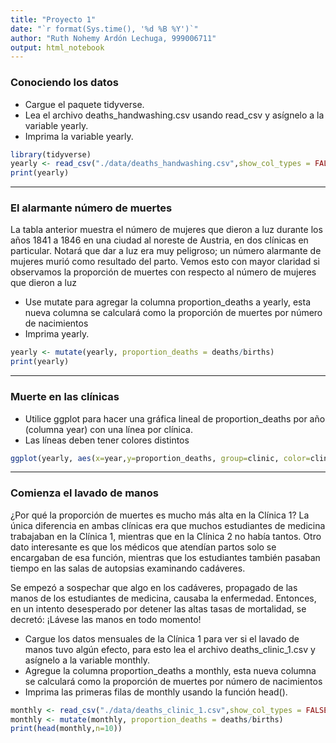 ```yaml
---
title: "Proyecto 1"
date: "`r format(Sys.time(), '%d %B %Y')`"
author: "Ruth Nohemy Ardón Lechuga, 999006711"
output: html_notebook
---
```


### Conociendo los datos\
  - Cargue el paquete tidyverse.
- Lea el archivo deaths_handwashing.csv usando read_csv y asígnelo a la variable yearly.
- Imprima la variable yearly.

```r
library(tidyverse)
yearly <- read_csv("./data/deaths_handwashing.csv",show_col_types = FALSE)
print(yearly)
```
***

### El alarmante número de muertes\

La tabla anterior muestra el número de mujeres que dieron a luz durante los años 1841 a 1846 en una ciudad al noreste de Austria, en dos clínicas en particular. Notará que dar a luz era muy peligroso; un número alarmante de mujeres murió como resultado del parto. Vemos esto con mayor claridad si observamos la proporción de muertes con respecto al número de mujeres que dieron a luz

  - Use mutate para agregar la columna proportion_deaths a yearly, esta nueva columna se calculará como la proporción de muertes por número de nacimientos
- Imprima yearly.
```r
yearly <- mutate(yearly, proportion_deaths = deaths/births)
print(yearly)
```
***

### Muerte en las clínicas\

  - Utilice ggplot para hacer una gráfica lineal de proportion_deaths por año (columna year) con una línea por clínica.
  - Las líneas deben tener colores distintos    
```r
ggplot(yearly, aes(x=year,y=proportion_deaths, group=clinic, color=clinic))+geom_line()
```
***

### Comienza el lavado de manos\

¿Por qué la proporción de muertes es mucho más alta en la Clínica 1? La única diferencia en ambas clínicas era que muchos estudiantes de medicina trabajaban en la Clínica 1, mientras que en la Clínica 2 no había tantos. Otro dato interesante es que los médicos que atendían partos solo se encargaban de esa función, mientras que los estudiantes también pasaban tiempo en las salas de autopsias examinando cadáveres.\

Se empezó a sospechar que algo en los cadáveres, propagado de las manos de los estudiantes de medicina, causaba la enfermedad. Entonces, en un intento desesperado por detener las altas tasas de mortalidad, se decretó: ¡Lávese las manos en todo momento!

  - Cargue los datos mensuales de la Clínica 1 para ver si el lavado de manos tuvo algún efecto, para esto lea el archivo deaths_clinic_1.csv y asígnelo a la variable monthly.
  - Agregue la columna proportion_deaths a monthly, esta nueva columna se calculará como la proporción de muertes por número de nacimientos
  - Imprima las primeras filas de monthly usando la función head().
```r
monthly <- read_csv("./data/deaths_clinic_1.csv",show_col_types = FALSE)
monthly <- mutate(monthly, proportion_deaths = deaths/births)
print(head(monthly,n=10))
```
